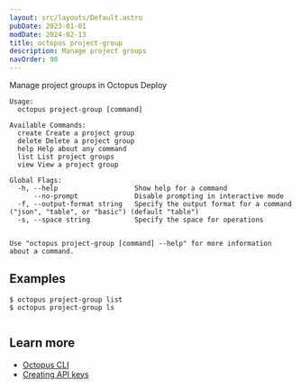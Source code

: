 ```yaml
---
layout: src/layouts/Default.astro
pubDate: 2023-01-01
modDate: 2024-02-13
title: octopus project-group
description: Manage project groups
navOrder: 90
---
```


Manage project groups in Octopus Deploy

```
Usage:
  octopus project-group [command]

Available Commands:
  create Create a project group
  delete Delete a project group
  help Help about any command
  list List project groups
  view View a project group

Global Flags:
  -h, --help                   Show help for a command
      --no-prompt              Disable prompting in interactive mode
  -f, --output-format string   Specify the output format for a command ("json", "table", or "basic") (default "table")
  -s, --space string           Specify the space for operations


Use "octopus project-group [command] --help" for more information about a command.
```

## Examples

<SamplesInstance />

```
$ octopus project-group list
$ octopus project-group ls


```

## Learn more

- [Octopus CLI](/docs/octopus-rest-api/cli)
- [Creating API keys](/docs/octopus-rest-api/how-to-create-an-api-key)